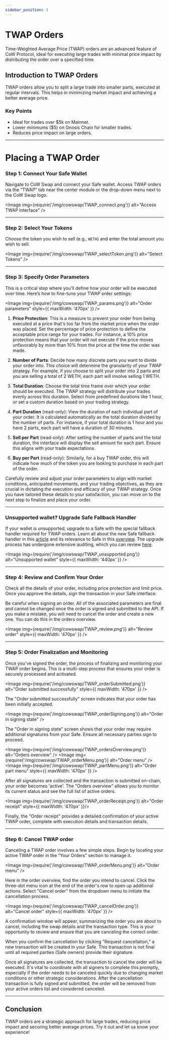 ```yaml
---
sidebar_position: 3
---
```



# TWAP Orders

Time-Weighted Average Price (TWAP) orders are an advanced feature of CoW Protocol, ideal for executing large trades with minimal price impact by distributing the order over a specified time.

## Introduction to TWAP Orders

TWAP orders allow you to split a large trade into smaller parts, executed at regular intervals. This helps in minimizing market impact and achieving a better average price.

### Key Points

- Ideal for trades over $5k on Mainnet.
- Lower minimums ($5) on Gnosis Chain for smaller trades.
- Reduces price impact on large orders.

---


# Placing a TWAP Order

### Step 1: Connect Your Safe Wallet

Navigate to CoW Swap and connect your Safe wallet. Access TWAP orders via the “TWAP” tab near the center module or the drop-down menu next to the CoW Swap logo.

<Image img={require('/img/cowswap/TWAP_connect.png')} alt="Access TWAP Interface" />

---

### Step 2: Select Your Tokens

Choose the token you wish to sell (e.g., `WETH`) and enter the total amount you wish to sell.

<Image img={require('/img/cowswap/TWAP_selectToken.png')} alt="Select Tokens" />

---

### Step 3: Specify Order Parameters

This is a critical step where you'll define how your order will be executed over time. Here’s how to fine-tune your TWAP order settings:

<Image img={require('/img/cowswap/TWAP_params.png')} alt="Order parameters" style={{ maxWidth: '470px' }} />

1. **Price Protection**: This is a measure to prevent your order from being executed at a price that's too far from the market price when the order was placed. Set the percentage of price protection to define the acceptable price range for your trades. For instance, a 10% price protection means that your order will not execute if the price moves unfavorably by more than 10% from the price at the time the order was made.

2. **Number of Parts**: Decide how many discrete parts you want to divide your order into. This choice will determine the granularity of your TWAP strategy. For example, if you choose to split your order into 2 parts and you are selling a total of 2 WETH, each part will involve selling 1 WETH.

3. **Total Duration**: Choose the total time frame over which your order should be executed. The TWAP strategy will distribute your trades evenly across this duration. Select from predefined durations like 1 hour, or set a custom duration based on your trading strategy.

4. **Part Duration** (read-only): View the duration of each individual part of your order. It is calculated automatically as the total duration divided by the number of parts. For instance, if your total duration is 1 hour and you have 2 parts, each part will have a duration of 30 minutes.

5. **Sell per Part** (read-only): After setting the number of parts and the total duration, the interface will display the sell amount for each part. Ensure this aligns with your trade expectations.

6. **Buy per Part** (read-only): Similarly, for a buy TWAP order, this will indicate how much of the token you are looking to purchase in each part of the order.

Carefully review and adjust your order parameters to align with market conditions, anticipated movements, and your trading objectives, as they are crucial in dictating the execution and efficacy of your TWAP strategy. Once you have tailored these details to your satisfaction, you can move on to the next step to finalize and place your order.

---

### Unsupported wallet? Upgrade Safe Fallback Handler

If your wallet is unsupported, upgrade to a Safe with the special fallback handler required for TWAP orders. Learn all about the new Safe fallback handler in this [article](https://blog.cow.fi/all-you-need-to-know-about-cow-swaps-new-safe-fallback-handler-8ef0439925d1) and its relevance to Safe in this [overview](https://help.safe.global/en/articles/40838-what-is-a-fallback-handler-and-how-does-it-relate-to-safe). The upgrade process has undergone extensive auditing, which you can review [here](https://github.com/cowprotocol/composable-cow/tree/ab3addad9bc05acdbf5fb040eb5c336209b58e31/audits).

<Image img={require('/img/cowswap/TWAP_unsupported.png')} alt="Unsupported wallet" style={{ maxWidth: '440px' }} />

---

### Step 4: Review and Confirm Your Order

Check all the details of your order, including price protection and limit price. Once you approve the details, sign the transaction in your Safe interface.

<TokenApprovalWarning spender="TWAPContract" />

Be careful when signing an order. All of the associated parameters are final and cannot be changed once the order is signed and submitted to the API. If you make a mistake, you will need to cancel the order and create a new one. You can do this in the orders overview.

<Image img={require('/img/cowswap/TWAP_review.png')} alt="Review order" style={{ maxWidth: '470px' }} />

---

### Step 5: Order Finalization and Monitoring

Once you've signed the order, the process of finalizing and monitoring your TWAP order begins. This is a multi-step process that ensures your order is securely processed and activated.

<Image img={require('/img/cowswap/TWAP_orderSubmitted.png')} alt="Order submitted successfully" style={{ maxWidth: '470px' }} />

The "Order submitted successfully" screen indicates that your order has been initially accepted.
<br />

<Image img={require('/img/cowswap/TWAP_orderSigning.png')} alt="Order in signing state" />

The "Order in signing state" screen shows that your order may require additional signatures from your Safe. Ensure all necessary parties sign to proceed.
<br />

<Image img={require('/img/cowswap/TWAP_ordersOverview.png')} alt="Orders overview" />
<Image img={require('/img/cowswap/TWAP_orderMenu.png')} alt="Order menu" />
<Image img={require('/img/cowswap/TWAP_partMenu.png')} alt="Order part menu" style={{ maxWidth: '470px' }} />

After all signatures are collected and the transaction is submitted on-chain, your order becomes 'active'. The "Orders overview" allows you to monitor its current status and see the full list of active orders.
<br />


<Image img={require('/img/cowswap/TWAP_orderReceipt.png')} alt="Order receipt"  style={{ maxWidth: '470px' }}/>

Finally, the "Order receipt" provides a detailed confirmation of your active TWAP order, complete with execution details and transaction details.

---

### Step 6: Cancel TWAP order

Canceling a TWAP order involves a few simple steps. Begin by locating your active TWAP order in the “Your Orders” section to manage it.

<Image img={require('/img/cowswap/TWAP_orderMenu.png')} alt="Order menu" />

Here in the order overview, find the order you intend to cancel. Click the three-dot menu icon at the end of the order's row to open up additional actions. Select "Cancel order" from the dropdown menu to initiate the cancellation process.

<Image img={require('/img/cowswap/TWAP_cancelOrder.png')} alt="Cancel order" style={{ maxWidth: '470px' }} />

A confirmation window will appear, summarizing the order you are about to cancel, including the swap details and the transaction type. This is your opportunity to review and ensure that you are canceling the correct order.

When you confirm the cancellation by clicking "Request cancellation," a new transaction will be created in your Safe. This transaction is not final until all required parties (Safe owners) provide their signature.

Once all signatures are collected, the transaction to cancel the order will be executed. It's vital to coordinate with all signers to complete this promptly, especially if the order needs to be canceled quickly due to changing market conditions or other strategic considerations. After the cancellation transaction is fully signed and submitted, the order will be removed from your active orders list and considered canceled.

---


## Conclusion

TWAP orders are a strategic approach for large trades, reducing price impact and securing better average prices. Try it out and let us know your experience!